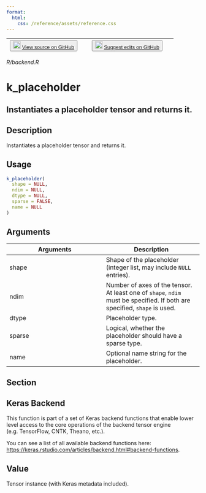 ```yaml
---
format:
  html:
    css: /reference/assets/reference.css
---
```


| <button class="button"> ![](/reference/assets/GitHub-Mark-32px.png){width="20"} [View source on GitHub](https://github.com/rstudio/keras//blob/main/R/backend.R) </button> | <button class="button"> ![](/reference/assets/GitHub-Mark-32px.png){width="20"} [Suggest edits on GitHub](https://github.com/rstudio/keras//edit/main/R/backend.R) </button> |
|:------------------------------:|:--------------------------------------:|

*R/backend.R*

# k_placeholder

## Instantiates a placeholder tensor and returns it.

## Description
Instantiates a placeholder tensor and returns it. 


## Usage
```r
k_placeholder( 
  shape = NULL, 
  ndim = NULL, 
  dtype = NULL, 
  sparse = FALSE, 
  name = NULL 
) 
```

## Arguments
|Arguments|Description|
|---|---|
| shape | Shape of the placeholder (integer list, may include `NULL`<br>entries). |
| ndim | Number of axes of the tensor. At least one of `shape`, `ndim` <br>must be specified. If both are specified, `shape` is used. |
| dtype | Placeholder type. |
| sparse | Logical, whether the placeholder should have a sparse type. |
| name | Optional name string for the placeholder. |


## Section

## Keras Backend

This function is part of a set of Keras backend functions that enable lower level access to the core operations of the backend tensor engine (e.g. TensorFlow, CNTK, Theano, etc.). 

You can see a list of all available backend functions here: [https://keras.rstudio.com/articles/backend.html#backend-functions](https://keras.rstudio.com/articles/backend.html#backend-functions). 

## Value
Tensor instance (with Keras metadata included). 




